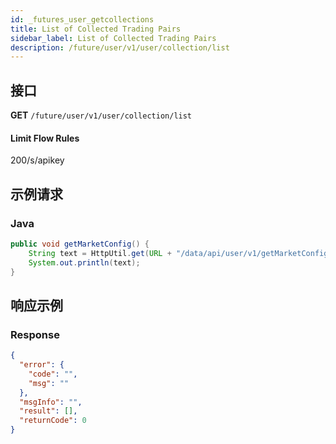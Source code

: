 ```yaml
---
id: _futures_user_getcollections
title: List of Collected Trading Pairs
sidebar_label: List of Collected Trading Pairs
description: /future/user/v1/user/collection/list
---
```


## 接口

**GET** `/future/user/v1/user/collection/list`

#### **Limit Flow Rules**

200/s/apikey

## 示例请求

### Java

```java
public void getMarketConfig() {
	String text = HttpUtil.get(URL + "/data/api/user/v1/getMarketConfig");
	System.out.println(text);
}
```

## 响应示例

### Response

```json
{
  "error": {
    "code": "",
    "msg": ""
  },
  "msgInfo": "",
  "result": [],
  "returnCode": 0
}
```
